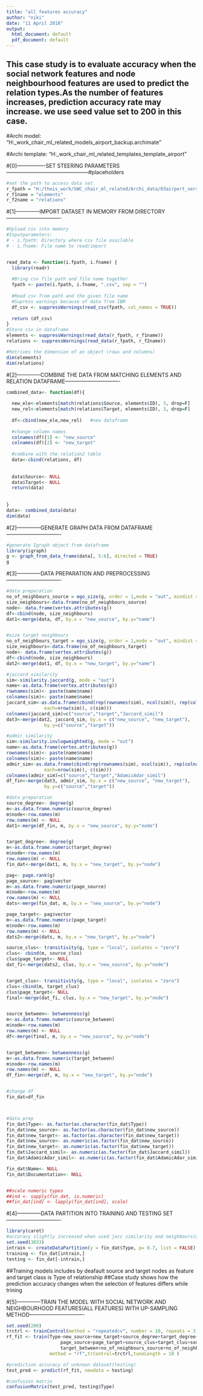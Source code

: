 ---
title: "all features accuracy"
author: "niki"
date: "11 April 2018"
output:
  html_document: default
  pdf_document: default
---



## This case study is to evaluate accuracy when the social network features and node neighbourhood features are used to predict the relation types.As the number of features increases, prediction accuracy rate may increase. we use seed value set to 200 in this case. 
#Archi model: "H:\theis_work\SWC_chair_ml_related\Archi_models\final_airport_backup.archimate"

#Archi template: "H:\theis_work\SWC_chair_ml_related\Archi_templates\version3_template_airport"


#[0]----------------SET STEERING PARAMETERS-----------------------------------------------#placeholders
```{r}
#set the path to access data set
r_fpath = "H:/theis_work/SWC_chair_ml_related/Archi_data/03airport_version3//"
r_f1name = "elements"
r_f2name = "relations"


```


#[1]--------------IMPORT DATASET IN MEMORY FROM DIRECTORY-------------------------------
```{r}
#Upload csv into memory
#Inputparameters:
# - i.fpath: Directory where csv file available
# - i.fname: File name to read/import


read_data <- function(i.fpath, i.fname) { 
  library(readr)
  
  #Bring csv file path and file name together
  fpath <- paste(i.fpath, i.fname, ".csv", sep = "")
  
  #Read csv from path and the given file name
  #Supress warnings because of data from IBM
  df_csv <- suppressWarnings(read_csv(fpath, col_names = TRUE))
  
  return (df_csv)
}
#Store csv in dataframe
elements <- suppressWarnings(read_data(r_fpath, r_f1name))
relations <- suppressWarnings(read_data(r_fpath, r_f2name))

#Retrives the dimension of an object (rows and columns)
dim(elements)
dim(relations)
```

#[2]--------------COMBINE THE DATA FROM MATCHING ELEMENTS AND RELATION DATAFRAME-------------------------------
```{r}
combined_data<- function(df){
  
  new_ele<-elements[match(relations$Source, elements$ID), 3, drop=F]
  new_rel<-elements[match(relations$Target, elements$ID), 3, drop=F]
  
  df<-cbind(new_ele,new_rel)   #new dataframe
  
  #change column names
  colnames(df)[1] <- "new_source"
  colnames(df)[2] <- "new_target"
  
  #combine with the relation2 table
  data<-cbind(relations, df)
  
  
  data$Source<- NULL
  data$Target<- NULL
  return(data)
  
  
}
data<- combined_data(data)
dim(data)
```

#[2]--------------GENERATE GRAPH DATA FROM DATAFRAME-------------------------------

```{r}
#generate Igraph object from dataframe
library(igraph)
g <- graph_from_data_frame(data[, 5:6], directed = TRUE)
g
```

#[3]--------------DATA PREPARATION AND PREPROCESSING-------------------------------
```{r}
#data preparation
no_of_neighbours_source = ego_size(g, order = 1,mode = "out", mindist = 1)
size_neighbours<-data.frame(no_of_neighbours_source)
node<- data.frame(vertex.attributes(g))
df<-cbind(node, size_neighbours)
dat1<-merge(data, df, by.x = "new_source", by.y="name")


#size target neighbours
no_of_neighbours_target = ego_size(g, order = 1,mode = "out", mindist = 1)
size_neighbours<-data.frame(no_of_neighbours_target)
node<- data.frame(vertex.attributes(g))
df<-cbind(node, size_neighbours)
dat2<-merge(dat1, df, by.x = "new_target", by.y="name")

#jaccard similarity
sim<-similarity.jaccard(g, mode = "out")
name<-as.data.frame(vertex.attributes(g))
rownames(sim)<- paste(name$name)
colnames(sim)<- paste(name$name)
jaccard_sim<-as.data.frame(cbind(rep(rownames(sim), ncol(sim)), rep(colnames(sim), 
              each=nrow(sim)), c(sim)))
colnames(jaccard_sim)=c("source","target","Jaccard_simil")
dat3<-merge(dat2, jaccard_sim, by.x = c("new_source", "new_target"), 
              by.y=c("source","target"))

#admir similarity
sim<-similarity.invlogweighted(g, mode = "out")
name<-as.data.frame(vertex.attributes(g))
rownames(sim)<- paste(name$name)
colnames(sim)<- paste(name$name)
admir_sim<-as.data.frame(cbind(rep(rownames(sim), ncol(sim)), rep(colnames(sim), 
              each=nrow(sim)), c(sim)))
colnames(admir_sim)=c("source","target","AdamicAdar_simil")
df_fin<-merge(dat3, admir_sim, by.x = c("new_source", "new_target"), 
              by.y=c("source","target"))

#data preparation
source_degree<- degree(g)
m<-as.data.frame.numeric(source_degree)
m$node<-row.names(m) 
row.names(m) <- NULL
dat1<-merge(df_fin, m, by.x = "new_source", by.y="node")


target_degree<- degree(g)
m<-as.data.frame.numeric(target_degree)
m$node<-row.names(m) 
row.names(m) <- NULL
fin_dat<-merge(dat1, m, by.x = "new_target", by.y="node")

pag<- page.rank(g)
page_source<- pag$vector
m<-as.data.frame.numeric(page_source)
m$node<-row.names(m) 
row.names(m) <- NULL
dats<-merge(fin_dat, m, by.x = "new_source", by.y="node")

page_target<- pag$vector
m<-as.data.frame.numeric(page_target)
m$node<-row.names(m) 
row.names(m) <- NULL
dats2<-merge(dats, m, by.x = "new_target", by.y="node")

source_clus<- transitivity(g, type = "local", isolates = "zero")
clus<- cbind(m, source_clus)
clus$page_target<- NULL
dat_fi<-merge(dats2, clus, by.x = "new_source", by.y="node")


target_clus<- transitivity(g, type = "local", isolates = "zero")
clus<-cbind(m, target_clus)
clus$page_target<- NULL
final<-merge(dat_fi, clus, by.x = "new_target", by.y="node")


source_between<- betweenness(g)
m<-as.data.frame.numeric(source_between)
m$node<-row.names(m) 
row.names(m) <- NULL
df<-merge(final, m, by.x = "new_source", by.y="node")


target_between<- betweenness(g)
m<-as.data.frame.numeric(target_between)
m$node<-row.names(m) 
row.names(m) <- NULL
df_fin<-merge(df, m, by.x = "new_target", by.y="node")


#change df
fin_dat=df_fin



#data prep
fin_dat$Type<- as.factor(as.character(fin_dat$Type))
fin_dat$new_source<- as.factor(as.character(fin_dat$new_source))
fin_dat$new_target<- as.factor(as.character(fin_dat$new_target))
fin_dat$new_source<- as.numeric(as.factor(fin_dat$new_source))
fin_dat$new_target<- as.numeric(as.factor(fin_dat$new_target))
fin_dat$Jaccard_simil<- as.numeric(as.factor(fin_dat$Jaccard_simil))
fin_dat$AdamicAdar_simil<- as.numeric(as.factor(fin_dat$AdamicAdar_simil))

fin_dat$Name<- NULL
fin_dat$Documentation<- NULL


##scale numeric types
##ind <- sapply(fin_dat, is.numeric)
##fin_dat[ind] <- lapply(fin_dat[ind], scale)
```


#[4]--------------DATA PARTITION INTO TRAINING AND TESTING SET-------------------------------

```{r}

library(caret)
#accuracy slightly increased when used jacc similarity and neighbours(outdegree)
set.seed(3033)
intrain <- createDataPartition(y = fin_dat$Type, p= 0.7, list = FALSE)
training <- fin_dat[intrain,]
testing <- fin_dat[-intrain,]

```


##Training models includes by deafault source and target nodes as feature and target class is Type of relationship
##Case study shows how the prediction accuracy changes when the selection of features differs while trining

#[5]--------------TRAIN THE MODEL WITH SOCIAL NETWORK AND NEIGHBOURHOOD FEATURES(ALL FEATURES) WITH UP-SAMPLING METHOD-------------------------------

```{r}
set.seed(200)
trctrl <- trainControl(method = "repeatedcv", number = 10, repeats = 3,sampling = "up")
rf_fit <- train(Type~new_source+new_target+source_degree+target_degree+
                    page_source+page_target+source_clus+target_clus+source_between+
                    target_between+no_of_neighbours_source+no_of_neighbours_target+AdamicAdar_simil, data = training, preProc=c("center","scale"),
                method = "rf",trControl=trctrl,tuneLength = 10 )

#prediction accuracy of unknown dataset(testing)
test_pred <- predict(rf_fit, newdata = testing)

#confusion matrix
confusionMatrix(test_pred, testing$Type)
```




